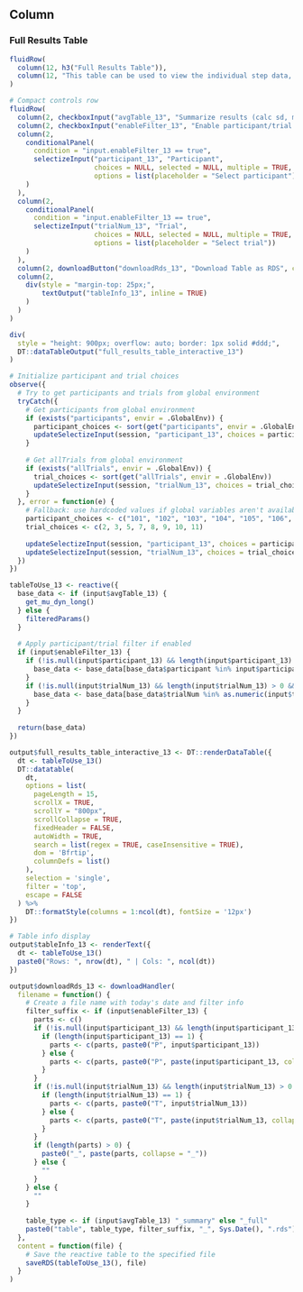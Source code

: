Column
--------------------------------------------

### Full Results Table {data-height=1200}

```r
fluidRow(
  column(12, h3("Full Results Table")),
  column(12, "This table can be used to view the individual step data, and if the checkbox below is checked, the aggregated results of each trial of participant.")
)

# Compact controls row
fluidRow(
  column(2, checkboxInput("avgTable_13", "Summarize results (calc sd, mean, cv)", value = FALSE)),
  column(2, checkboxInput("enableFilter_13", "Enable participant/trial filter", value = FALSE)),
  column(2, 
    conditionalPanel(
      condition = "input.enableFilter_13 == true",
      selectizeInput("participant_13", "Participant", 
                     choices = NULL, selected = NULL, multiple = TRUE,
                     options = list(placeholder = "Select participant"))
    )
  ),
  column(2,
    conditionalPanel(
      condition = "input.enableFilter_13 == true",
      selectizeInput("trialNum_13", "Trial", 
                     choices = NULL, selected = NULL, multiple = TRUE,
                     options = list(placeholder = "Select trial"))
    )
  ),
  column(2, downloadButton("downloadRds_13", "Download Table as RDS", class = "btn-sm")),
  column(2, 
    div(style = "margin-top: 25px;",
        textOutput("tableInfo_13", inline = TRUE)
    )
  )
)
```

```r
div(
  style = "height: 900px; overflow: auto; border: 1px solid #ddd;",
  DT::dataTableOutput("full_results_table_interactive_13")
)
```



```r
# Initialize participant and trial choices
observe({
  # Try to get participants and trials from global environment
  tryCatch({
    # Get participants from global environment
    if (exists("participants", envir = .GlobalEnv)) {
      participant_choices <- sort(get("participants", envir = .GlobalEnv))
      updateSelectizeInput(session, "participant_13", choices = participant_choices)
    }
    
    # Get allTrials from global environment
    if (exists("allTrials", envir = .GlobalEnv)) {
      trial_choices <- sort(get("allTrials", envir = .GlobalEnv))
      updateSelectizeInput(session, "trialNum_13", choices = trial_choices)
    }
  }, error = function(e) {
    # Fallback: use hardcoded values if global variables aren't available
    participant_choices <- c("101", "102", "103", "104", "105", "106", "107", "108", "109", "110")
    trial_choices <- c(2, 3, 5, 7, 8, 9, 10, 11)
    
    updateSelectizeInput(session, "participant_13", choices = participant_choices)
    updateSelectizeInput(session, "trialNum_13", choices = trial_choices)
  })
})

tableToUse_13 <- reactive({
  base_data <- if (input$avgTable_13) {
    get_mu_dyn_long()
  } else {
    filteredParams()
  }
  
  # Apply participant/trial filter if enabled
  if (input$enableFilter_13) {
    if (!is.null(input$participant_13) && length(input$participant_13) > 0 && !all(input$participant_13 == "")) {
      base_data <- base_data[base_data$participant %in% input$participant_13, ]
    }
    if (!is.null(input$trialNum_13) && length(input$trialNum_13) > 0 && !all(input$trialNum_13 == "")) {
      base_data <- base_data[base_data$trialNum %in% as.numeric(input$trialNum_13), ]
    }
  }
  
  return(base_data)
})

output$full_results_table_interactive_13 <- DT::renderDataTable({
  dt <- tableToUse_13()
  DT::datatable(
    dt,
    options = list(
      pageLength = 15,
      scrollX = TRUE,
      scrollY = "800px",
      scrollCollapse = TRUE,
      fixedHeader = FALSE,
      autoWidth = TRUE,
      search = list(regex = TRUE, caseInsensitive = TRUE),
      dom = 'Bfrtip',
      columnDefs = list()
    ),
    selection = 'single',
    filter = 'top',
    escape = FALSE
  ) %>%
    DT::formatStyle(columns = 1:ncol(dt), fontSize = '12px')
})

# Table info display
output$tableInfo_13 <- renderText({
  dt <- tableToUse_13()
  paste0("Rows: ", nrow(dt), " | Cols: ", ncol(dt))
})

output$downloadRds_13 <- downloadHandler(
  filename = function() {
    # Create a file name with today's date and filter info
    filter_suffix <- if (input$enableFilter_13) {
      parts <- c()
      if (!is.null(input$participant_13) && length(input$participant_13) > 0 && !all(input$participant_13 == "")) {
        if (length(input$participant_13) == 1) {
          parts <- c(parts, paste0("P", input$participant_13))
        } else {
          parts <- c(parts, paste0("P", paste(input$participant_13, collapse = "-")))
        }
      }
      if (!is.null(input$trialNum_13) && length(input$trialNum_13) > 0 && !all(input$trialNum_13 == "")) {
        if (length(input$trialNum_13) == 1) {
          parts <- c(parts, paste0("T", input$trialNum_13))
        } else {
          parts <- c(parts, paste0("T", paste(input$trialNum_13, collapse = "-")))
        }
      }
      if (length(parts) > 0) {
        paste0("_", paste(parts, collapse = "_"))
      } else {
        ""
      }
    } else {
      ""
    }
    
    table_type <- if (input$avgTable_13) "_summary" else "_full"
    paste0("table", table_type, filter_suffix, "_", Sys.Date(), ".rds")
  },
  content = function(file) {
    # Save the reactive table to the specified file
    saveRDS(tableToUse_13(), file)
  }
)
```